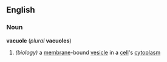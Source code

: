 ==English==
===Noun===
{{wikipedia}}
''' vacuole ''' (''plural'' ''' vacuoles ''')
# ''(biology)'' a [[membrane]]-bound [[vesicle]] in a [[cell]]'s [[cytoplasm]]